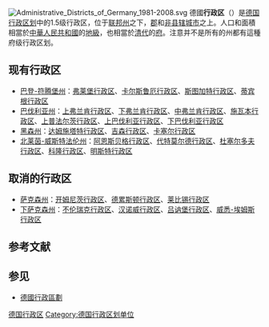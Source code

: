 {{unreferenced|time=2019-01-19T08:26:04+00:00}}
{{noteTA|G1=德国地名|G2=Landkreis|G3=单位}}
[[File:Administrative_Districts_of_Germany_1981-2008.svg|thumb]]
{{德國行政區劃}}
德國'''行政区'''（{{lang-de|Regierungsbezirk}}）是[[德国行政区划|德国行政区划]]中的1.5级行政区，位于[[联邦州_(德国)|联邦州]]之下，[[郡_(德国)|郡]]和[[非县辖城市|非县辖城市]]之上。人口和面積相當於[[中華人民共和國|中華人民共和國]]的[[地級|地級]]，也相當於[[清代|清代]]的[[府_(行政區劃)|府]]。注意并不是所有的州都有這種府级行政区划。

== 现有行政区 ==
* [[巴登-符腾堡州|巴登-符腾堡州]]：[[弗莱堡行政区|弗莱堡行政区]]、[[卡尔斯鲁厄行政区|卡尔斯鲁厄行政区]]、[[斯图加特行政区|斯图加特行政区]]、[[蒂宾根行政区|蒂宾根行政区]]
* [[巴伐利亚州|巴伐利亚州]]：[[上弗兰肯行政区|上弗兰肯行政区]]、[[下弗兰肯行政区|下弗兰肯行政区]]、[[中弗兰肯行政区|中弗兰肯行政区]]、[[施瓦本行政区|施瓦本行政区]]、[[上普法尔茨行政区|上普法尔茨行政区]]、[[上巴伐利亚行政区|上巴伐利亚行政区]]、[[下巴伐利亚行政区|下巴伐利亚行政区]]
* [[黑森州|黑森州]]：[[达姆施塔特行政区|达姆施塔特行政区]]、[[吉森行政区|吉森行政区]]、[[卡塞尔行政区|卡塞尔行政区]]
* [[北莱茵-威斯特法伦州|北莱茵-威斯特法伦州]]：[[阿恩斯贝格行政区|阿恩斯贝格行政区]]、[[代特莫尔德行政区|代特莫尔德行政区]]、[[杜塞尔多夫行政区|杜塞尔多夫行政区]]、[[科隆行政区|科隆行政区]]、[[明斯特行政区|明斯特行政区]]

== 取消的行政区 ==
* [[萨克森州|萨克森州]]：[[开姆尼茨行政区|开姆尼茨行政区]]、[[德累斯顿行政区|德累斯顿行政区]]、[[莱比锡行政区|莱比锡行政区]]
* [[下萨克森州|下萨克森州]]：[[不伦瑞克行政区|不伦瑞克行政区]]、[[汉诺威行政区|汉诺威行政区]]、[[吕讷堡行政区|吕讷堡行政区]]、[[威悉-埃姆斯行政区|威悉-埃姆斯行政区]]

== 参考文献 ==
{{Reflist}}

== 参见 ==
{{Portal box|德国}}
* [[德國行政區劃|德國行政區劃]]

[[Category:德国行政区|]]
[[Category:德国行政区划单位|Category:德国行政区划单位]]